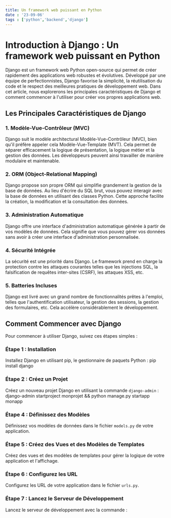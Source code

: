 ---
title: Un framework web puissant en Python
date : '23-09-06'
tags : ['python','backend','django']
---

# Introduction à Django : Un framework web puissant en Python

Django est un framework web Python open-source qui permet de créer rapidement des applications web robustes et évolutives. Développé par une équipe de perfectionnistes, Django favorise la simplicité, la réutilisation du code et le respect des meilleures pratiques de développement web. Dans cet article, nous explorerons les principales caractéristiques de Django et comment commencer à l'utiliser pour créer vos propres applications web.

## Les Principales Caractéristiques de Django

### 1. Modèle-Vue-Contrôleur (MVC)

Django suit le modèle architectural Modèle-Vue-Contrôleur (MVC), bien qu'il préfère appeler cela Modèle-Vue-Template (MVT). Cela permet de séparer efficacement la logique de présentation, la logique métier et la gestion des données. Les développeurs peuvent ainsi travailler de manière modulaire et maintenable.

### 2. ORM (Object-Relational Mapping)

Django propose son propre ORM qui simplifie grandement la gestion de la base de données. Au lieu d'écrire du SQL brut, vous pouvez interagir avec la base de données en utilisant des classes Python. Cette approche facilite la création, la modification et la consultation des données.

### 3. Administration Automatique

Django offre une interface d'administration automatique générée à partir de vos modèles de données. Cela signifie que vous pouvez gérer vos données sans avoir à créer une interface d'administration personnalisée.

### 4. Sécurité Intégrée

La sécurité est une priorité dans Django. Le framework prend en charge la protection contre les attaques courantes telles que les injections SQL, la falsification de requêtes inter-sites (CSRF), les attaques XSS, etc.

### 5. Batteries Incluses

Django est livré avec un grand nombre de fonctionnalités prêtes à l'emploi, telles que l'authentification utilisateur, la gestion des sessions, la gestion des formulaires, etc. Cela accélère considérablement le développement.

## Comment Commencer avec Django

Pour commencer à utiliser Django, suivez ces étapes simples :

### Étape 1 : Installation

Installez Django en utilisant pip, le gestionnaire de paquets Python : pip install django


### Étape 2 : Créez un Projet

Créez un nouveau projet Django en utilisant la commande `django-admin` : django-admin startproject monprojet && python manage.py startapp monapp


### Étape 4 : Définissez des Modèles

Définissez vos modèles de données dans le fichier `models.py` de votre application.

### Étape 5 : Créez des Vues et des Modèles de Templates

Créez des vues et des modèles de templates pour gérer la logique de votre application et l'affichage.

### Étape 6 : Configurez les URL

Configurez les URL de votre application dans le fichier `urls.py`.

### Étape 7 : Lancez le Serveur de Développement

Lancez le serveur de développement avec la commande :


